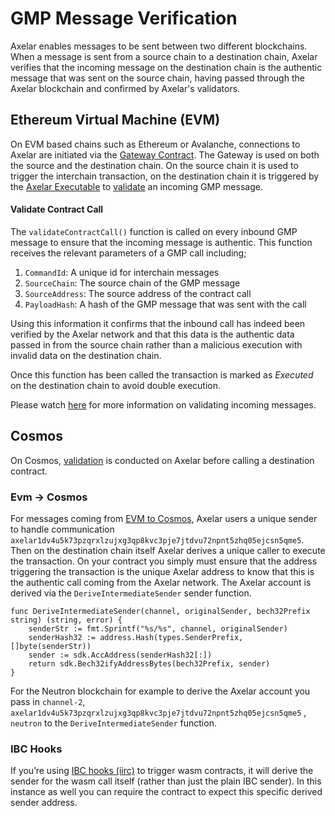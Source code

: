 # GMP Message Verification

Axelar enables messages to be sent between two different blockchains. When a message is sent from a source chain to a destination chain, Axelar verifies that the incoming message on the destination chain is the authentic message that was sent on the source chain, having passed through the Axelar blockchain and confirmed by Axelar's validators.

## Ethereum Virtual Machine (EVM)

On EVM based chains such as Ethereum or Avalanche, connections to Axelar are initiated via the [Gateway Contract](https://github.com/axelarnetwork/axelar-cgp-solidity/blob/main/contracts/AxelarGateway.sol). The Gateway is used on both the source and the destination chain. On the source chain it is used to trigger the interchain transaction, on the destination chain it is triggered by the [Axelar Executable](https://github.com/axelarnetwork/axelar-gmp-sdk-solidity/blob/main/contracts/executable/AxelarExecutable.sol) to [validate](https://github.com/axelarnetwork/axelar-cgp-solidity/blob/2023fadee722c3896f1071c2a9d578436643c5a7/contracts/AxelarGateway.sol#L233) an incoming GMP message. 

#### Validate Contract Call
The `validateContractCall()` function is called on every inbound GMP message to ensure that the incoming message is authentic. This function receives the relevant parameters of a GMP call including;
1. `CommandId`: A unique id for interchain messages
2. `SourceChain`: The source chain of the GMP message
3. `SourceAddress`: The source address of the contract call
4. `PayloadHash`: A hash of the GMP message that was sent with the call

Using this information it confirms that the inbound call has indeed been verified by the Axelar network and that this data is the authentic data passed in from the source chain rather than a malicious execution with invalid data on the destination chain.

Once this function has been called the transaction is marked as _Executed_ on the destination chain to avoid double execution.

Please watch [here](https://www.youtube.com/watch?v=qF9cVhcD2CY) for more information on validating incoming messages.

## Cosmos

On Cosmos, [validation](/dev/cosmos-gmp/overview/#establishing-a-path-of-trust) is conducted on Axelar before calling a destination contract. 

### Evm -> Cosmos 

For messages coming from [EVM to Cosmos](https://github.com/axelarnetwork/evm-cosmos-gmp-sample/tree/main/cosmwasm-integration#authenticate-the-sender), Axelar users a unique sender to handle communication `axelar1dv4u5k73pzqrxlzujxg3qp8kvc3pje7jtdvu72npnt5zhq05ejcsn5qme5`. Then on the destination chain itself Axelar derives a unique caller to execute the transaction. On your contract you simply must ensure that the address triggering the transaction is the unique Axelar address to know that this is the authentic call coming from the Axelar network. The Axelar account is derived via the `DeriveIntermediateSender` sender function.

```
func DeriveIntermediateSender(channel, originalSender, bech32Prefix string) (string, error) {
	senderStr := fmt.Sprintf("%s/%s", channel, originalSender)
	senderHash32 := address.Hash(types.SenderPrefix, []byte(senderStr))
	sender := sdk.AccAddress(senderHash32[:])
	return sdk.Bech32ifyAddressBytes(bech32Prefix, sender)
}
```

For the Neutron blockchain for example to derive the Axelar account you pass in `channel-2`, `axelar1dv4u5k73pzqrxlzujxg3qp8kvc3pje7jtdvu72npnt5zhq05ejcsn5qme5` , `neutron` to the `DeriveIntermediateSender` function.

### IBC Hooks

If you’re using [IBC hooks (iirc)](https://github.com/osmosis-labs/osmosis/tree/main/x/ibc-hooks#wasm-hooks) to trigger wasm contracts, it will derive the sender for the wasm call itself (rather than just the plain IBC sender). In this instance as well you can require the contract to expect this specific derived sender address. 


